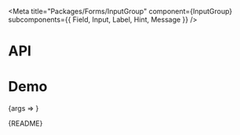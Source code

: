 
<Meta
  title="Packages/Forms/InputGroup"
  component={InputGroup}
  subcomponents={{ Field, Input, Label, Hint, Message }}
/>

# API

<ArgsTable />

# Demo

<Canvas>
  <Story
    name="InputGroup"
    args={{
      ...commonArgs,
      items: ITEMS,
      isNeutral: true
    }}
    argTypes={{
      items: { name: 'children' },
      ...commonArgTypes,
      disabled: { control: 'boolean', table: { category: 'Story' } },
      isNeutral: { table: { category: 'Button' } },
      isPrimary: { control: 'boolean', table: { category: 'Button' } },
      isDanger: { control: 'boolean', table: { category: 'Button' } },
      readOnly: { control: 'boolean', table: { category: 'Input' } }
    }}
    parameters={{
      design: {
        allowFullscreen: true,
        type: 'figma',
        url: 'https://www.figma.com/file/6g87L4FdKZTA3knt3Rsfdx/Garden?node-id=103%3A20265'
      }
    }}
  >
    {args => <InputGroupStory {...args} />}
  </Story>
</Canvas>

<Markdown>{README}</Markdown>
